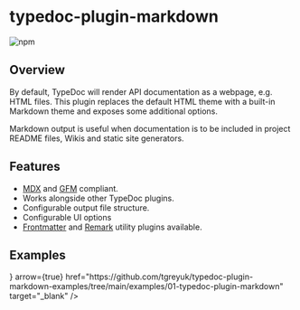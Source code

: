 
# typedoc-plugin-markdown

![npm](https://img.shields.io/npm/v/typedoc-plugin-markdown%2Fnext?&logo=npm)

<PackageDescription description={pjson.description}></PackageDescription>

## Overview

By default, TypeDoc will render API documentation as a webpage, e.g. HTML files. This plugin replaces the default HTML theme with a built-in Markdown theme and exposes some additional options.

Markdown output is useful when documentation is to be included in project README files, Wikis and static site generators.

## Features

- [MDX](https://mdxjs.com/) and [GFM](https://github.github.com/gfm/) compliant.
- Works alongside other TypeDoc plugins.
- Configurable output file structure.
- Configurable UI options
- [Frontmatter](/utilities/frontmatter/introduction) and [Remark](/utilities/remark/introduction) utility plugins available.

## Examples

<Cards num={2}>
  <Card
    title="View on Github"
    icon={<FontAwesomeIcon icon={faGithub} />}
    arrow={true}
    href="https://github.com/tgreyuk/typedoc-plugin-markdown-examples/tree/main/examples/01-typedoc-plugin-markdown"
    target="_blank"
  />
</Cards>
